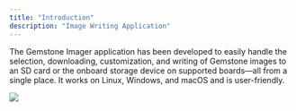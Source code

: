```yaml
---
title: "Introduction"  
description: "Image Writing Application"
---
```


The Gemstone Imager application has been developed to easily handle the selection, downloading, customization,
and writing of Gemstone images to an SD card or the onboard storage device on supported boards—all from a single place.
It works on Linux, Windows, and macOS and is user-friendly.  

<Frame>  
  <img className="block" src="/images/gem-imager/a-main.png" />  
</Frame>
